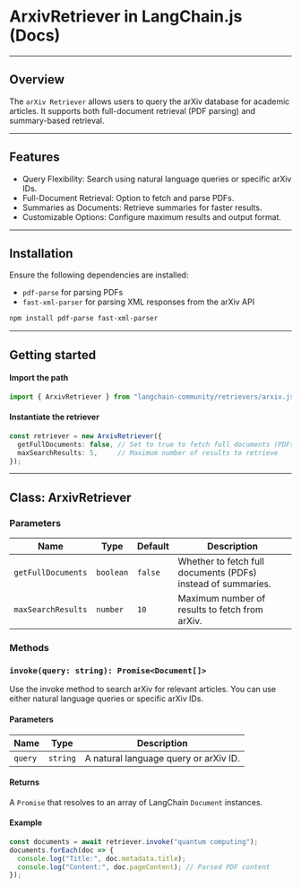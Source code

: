 # ArxivRetriever in LangChain.js (Docs)
---

## Overview

The `arXiv Retriever` allows users to query the arXiv database for academic articles. It supports both full-document retrieval (PDF parsing) and summary-based retrieval.

---

## Features
- Query Flexibility: Search using natural language queries or specific arXiv IDs.
- Full-Document Retrieval: Option to fetch and parse PDFs.
- Summaries as Documents: Retrieve summaries for faster results.
- Customizable Options: Configure maximum results and output format.

---
## Installation

Ensure the following dependencies are installed:
- `pdf-parse` for parsing PDFs
- `fast-xml-parser` for parsing XML responses from the arXiv API

```bash
npm install pdf-parse fast-xml-parser
```
---

## Getting started

#### Import the path
```typescript
import { ArxivRetriever } from "langchain-community/retrievers/arxiv.js";
```

#### Instantiate the retriever
```typescript
const retriever = new ArxivRetriever({
  getFullDocuments: false, // Set to true to fetch full documents (PDFs)
  maxSearchResults: 5,     // Maximum number of results to retrieve
});
```
---

## Class: ArxivRetriever

### Parameters

| Name              | Type      | Default | Description                                          |
|-------------------|-----------|---------|------------------------------------------------------|
| `getFullDocuments` | `boolean` | `false` | Whether to fetch full documents (PDFs) instead of summaries. |
| `maxSearchResults` | `number`  | `10`    | Maximum number of results to fetch from arXiv.      |



### Methods

### `invoke(query: string): Promise<Document[]>`

Use the invoke method to search arXiv for relevant articles. You can use either natural language queries or specific arXiv IDs.

#### Parameters

| Name   | Type     | Description                            |
|--------|----------|----------------------------------------|
| `query` | `string` | A natural language query or arXiv ID. |

#### Returns
A `Promise` that resolves to an array of LangChain `Document` instances.

#### Example
```typescript
const documents = await retriever.invoke("quantum computing");
documents.forEach(doc => {
  console.log("Title:", doc.metadata.title);
  console.log("Content:", doc.pageContent); // Parsed PDF content
});
```